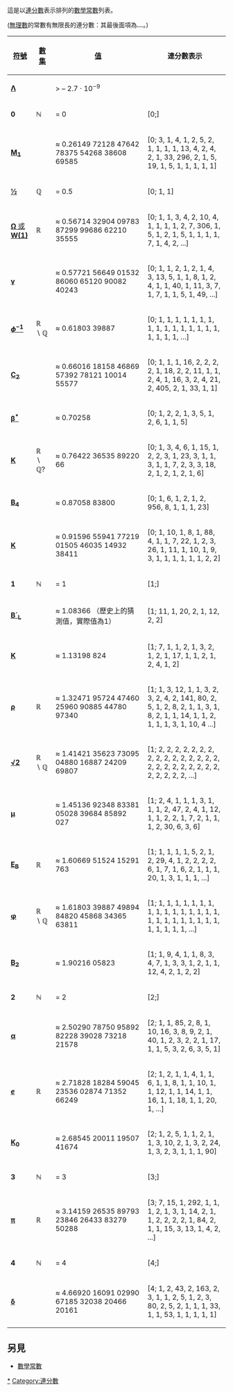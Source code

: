 這是以[[連分數|連分數]]表示排列的[[數學常數|數學常數]]列表。

([[無理數|無理數]]的常數有無限長的連分數：其最後面項為'''...'''。)

{| class="wikitable"  width="100%"
|----- bgcolor="#A0E0A0"
! width="51" | [[數學與科學中使用之字母列表|符號]]
! width="52" | [[集合|數集]]
! width="570" | [[數|值]]
! width="567" | 連分數表示
|-----
| width="51" | [[德布鲁因-纽曼常数|'''Λ''']]
| width="52" align="left" bgcolor="ffffff" | 
  
| width="570" align="left" bgcolor="00ffbb" | 
> – 2.7 · 10<sup>−9</sup> 
| width="567" bgcolor="#FA9805" |  
|-----
| width="51"|'''0'''
| width="52" align="left" bgcolor="ffffff" | 
<math>\mathbb{N}</math> 
| width="570" align="left" bgcolor="00ffbb" | 
= 0 
| width="567" bgcolor="#FA9805" | <nowiki>[0;]</nowiki>
|-----
| width="51" | '''[[Meissel-Mertens常數|M<sub>1</sub>]]'''
| width="52" align="left" bgcolor="ffffff" | 
  
| width="570" align="left" bgcolor="00ffbb" | 
≈ 0.26149 72128 47642 78375 54268 38608 69585 
| width="567" bgcolor="#FA9805" | <nowiki>[0; 3, 1, 4, 1, 2, 5, 2, 1, 1, 1, 1, 13, 4, 2, 4, 2, 1, 33, 296, 2, 1, 5, 19, 1, 5, 1, 1, 1, 1,
1]</nowiki>
|-----
| width="51" | [[一半|'''½''']]
| width="52" align="left" bgcolor="ffffff" | 
<math>\mathbb{Q}</math> 
| width="570" align="left" bgcolor="00ffbb" | 
= 0.5 
| width="567" bgcolor="#FA9805" | <nowiki>[0; 1, 1]</nowiki>
|-----
| width="51" | [[欧米加常数|'''Ω''' 或 '''W(1)''']]
| width="52" align="left" bgcolor="ffffff" | 
<math>\mathbb{R}</math> 
|  width="570" align="left" bgcolor="00ffbb" | 
≈ 0.56714 32904 09783 87299 99686 62210 35555
| width="567" bgcolor="#FA9805" | <nowiki>[0; 1, 1, 3, 4, 2, 10, 4, 1, 1, 1, 1, 2, 7, 306, 1, 5, 1, 2, 1, 5, 1, 1, 1, 1, 7, 1, 4, 2, ...]</nowiki>
|-----
| width="51" | [[歐拉-馬歇羅尼常數|'''γ''']]
| width="52" align="left" bgcolor="ffffff" | 
   
| width="570" align="left" bgcolor="00ffbb" | 
≈ 0.57721 56649 01532 86060 65120 90082 40243 
| width="567" bgcolor="#FA9805" | <nowiki>[0; 1, 1, 2, 1, 2, 1, 4, 3, 13, 5, 1, 1, 8, 1,
2, 4, 1, 1, 40, 1, 11, 3, 7, 1, 7, 1, 1, 5, 1, 49, ...]</nowiki>
|-----
| width="51" | '''[[共軛黃金分割|<math>\phi^{-1}</math>]]'''
| width="52" align="left" bgcolor="ffffff" | 
<math>\mathbb{R}\backslash\mathbb{Q}</math>
| width="570" align="left" bgcolor="00ffbb" | 
≈ 0.61803 39887 
| width="567" bgcolor="#FA9805" | <nowiki>[0; 1, 1, 1, 1, 1, 1, 1, 1, 1, 1, 1, 1, 1, 1, 1, 1, 1, 1, 1, 1, …]</nowiki>
|-----
| width="51" | '''[[孿生質數猜想|C<sub>2</sub>]]'''
| width="52" align="left" bgcolor="ffffff" | 
  
| width="570" align="left" bgcolor="00ffbb" | 
≈ 0.66016 18158 46869 57392 78121 10014 55577 
| width="567" bgcolor="#FA9805" | <nowiki>[0; 1, 1, 1, 16, 2, 2, 2, 2, 1, 18, 2, 2, 11, 1, 1, 2, 4, 1, 16, 3, 2, 4, 21, 2, 405, 2, 1, 33, 1,
1]</nowiki>
|-----
| width="51" | '''[[Embree-Trefethen常數|β<sup>*</sup>]]'''
| width="52" align="left" bgcolor="ffffff" | 
  
| width="570" align="left" bgcolor="00ffbb" | 
≈ 0.70258 
| width="567" bgcolor="#FA9805" | <nowiki>[0; 1, 2, 2, 1, 3, 5, 1, 2, 6, 1, 1, 5]</nowiki>
|-----
| width="51" | '''[[兰道-拉马努金常数|K]]'''
| width="52" align="left" bgcolor="ffffff" | 
<math>\mathbb{R}\backslash\mathbb{Q}</math>? 
| width="570" align="left" bgcolor="00ffbb" | 
≈ 0.76422 36535 89220 66 
| width="567" bgcolor="#FA9805" | <nowiki>[0; 1, 3, 4, 6, 1, 15, 1, 2, 2, 3, 1, 23, 3, 1, 1, 3, 1, 1, 7, 2, 3, 3, 18, 2, 1, 2, 1, 2, 1,
6]</nowiki>
|-----
| width="51" | [[布朗常数|'''B<sub>4</sub>''']]
| width="52" align="left" bgcolor="ffffff" | 
  
| width="570" align="left" bgcolor="00ffbb" | 
≈ 0.87058 83800 
| width="567" bgcolor="#FA9805" | <nowiki>[0; 1, 6, 1, 2, 1, 2, 956, 8, 1, 1, 1, 23]</nowiki>
|-----
| width="51" | [[卡塔兰常数|'''K''']]
| width="52" align="left" bgcolor="ffffff" | 
  
| width="570" align="left" bgcolor="00ffbb" | 
≈ 0.91596 55941 77219 01505 46035 14932 38411 
| width="567" bgcolor="#FA9805" | <nowiki>[0; 1, 10, 1, 8, 1, 88, 4, 1, 1, 7, 22, 1, 2, 3, 26, 1, 11, 1, 10, 1, 9, 3, 1, 1, 1, 1, 1, 1, 2,
2]</nowiki>
|-----
| width="51"|'''1'''
| width="52" align="left" bgcolor="ffffff" | 
<math>\mathbb{N}</math> 
| width="570" align="left" bgcolor="00ffbb" | 
= 1 
| width="567" bgcolor="#FA9805" | <nowiki>[1;]</nowiki>
|-----
| width="51" | '''[[勒讓德常數|B´<sub>L</sub>]]'''
| width="52" align="left" bgcolor="ffffff" | 
  
| width="570" align="left" bgcolor="00ffbb" | 
≈ 1.08366 （歷史上的猜測值，實際值為1）
| width="567" bgcolor="#FA9805" | <nowiki>[1; 11, 1, 20, 2, 1, 12, 2, 2]</nowiki>
|-----
| width="51" | '''[[Viswanath常數|K]]'''
| width="52" align="left" bgcolor="ffffff" | 
  
| width="570" align="left" bgcolor="00ffbb" | 
≈ 1.13198 824 
| width="567" bgcolor="#FA9805" | <nowiki>[1; 7, 1, 1, 2, 1, 3, 2, 1, 2, 1, 17, 1, 1, 2, 1, 2, 4, 1, 2]</nowiki>
|-----
| width="51" | [[塑膠數|'''ρ''']]
| width="52" align="left" bgcolor="ffffff" | 
<math>\mathbb{R}</math> 
| width="570" align="left" bgcolor="00ffbb" | 
≈ 1.32471 95724 47460 25960 90885 44780 97340 
| width="567" bgcolor="#FA9805" | <nowiki>[1; 1, 3, 12, 1, 1, 3, 2, 3, 2, 4, 2, 141, 80, 2, 5, 1, 2, 8, 2, 1, 1, 3, 1, 8, 2, 1, 1, 14, 1, 1, 2, 1, 1, 1, 3, 1, 10, 4 ...]</nowiki>
|-----
| width="51" | '''[[2的算術平方根|√2]]'''
| width="52" align="left" bgcolor="ffffff" | 
<math>\mathbb{R}\backslash\mathbb{Q}</math> 
| width="570" align="left" bgcolor="00ffbb" | 
≈ 1.41421 35623 73095 04880 16887 24209 69807 
| width="567" bgcolor="#FA9805" | <nowiki>[1; 2, 2, 2, 2, 2, 2, 2, 2, 2, 2, 2, 2, 2, 2, 2, 2, 2, 2, 2, 2,    2, 2, 2, 2, 2, 2, 2, 2, 2,
2, ...]</nowiki>
|-----
| width="51" | '''[[Ramanujan-Soldner常數|μ]]'''
| width="52" align="left" bgcolor="ffffff" | 
| width="570" align="left" bgcolor="00ffbb" | 
≈ 1.45136 92348 83381 05028 39684 85892 027 
| width="567" bgcolor="#FA9805" | <nowiki>[1; 2, 4, 1, 1, 1, 3, 1, 1, 1, 2, 47, 2, 4, 1, 12, 1, 1, 2, 2, 1, 7, 2, 1, 1, 1, 2, 30, 6, 3,
6]</nowiki>
|-----
| width="51" | '''[[埃尔德什-波温常数|E<sub>B</sub>]]'''
| width="52" align="left" bgcolor="ffffff" | 
<math>\mathbb{R}</math> 
| width="570" align="left" bgcolor="00ffbb" | 
≈ 1.60669 51524 15291 763 
| width="567" bgcolor="#FA9805" | <nowiki>[1; 1, 1, 1, 1, 5, 2, 1, 2, 29, 4, 1, 2, 2, 2, 2, 6, 1, 7, 1, 6, 2, 1, 1, 1, 20, 1, 3, 1, 1,
1, ...]</nowiki>
|-----
| width="51" | [[黃金分割|'''φ''']]
| width="52" align="left" bgcolor="ffffff" | 
<math>\mathbb{R}\backslash\mathbb{Q}</math>
| width="570" align="left" bgcolor="00ffbb" | 
≈ 1.61803 39887 49894 84820 45868 34365 63811 
| width="567" bgcolor="#FA9805" | <nowiki>[1; 1, 1, 1, 1, 1, 1, 1, 1, 1, 1, 1, 1, 1, 1, 1, 1, 1, 1, 1, 1, 1, 1, 1, 1, 1, 1, 1, 1,
1, 1, ...]</nowiki>
|-----
| width="51" | [[布朗常数|'''B<sub>2</sub>''']]
| width="52" align="left" bgcolor="ffffff" | 
  
| width="570" align="left" bgcolor="00ffbb" | 
≈ 1.90216 05823 
| width="567" bgcolor="#FA9805" | <nowiki>[1; 1, 9, 4, 1, 1, 8, 3, 4, 7, 1, 3, 3, 1, 2, 1, 1, 12, 4, 2, 1, 2, 2]</nowiki>
|-----
| width="51"|'''2'''
| width="52" align="left" bgcolor="ffffff" | 
<math>\mathbb{N}</math> 
| width="570" align="left" bgcolor="00ffbb" | 
= 2 
| width="567" bgcolor="#FA9805" | <nowiki>[2;]</nowiki>
|-----
| width="51" | '''[[費根堡常數|α]]'''
| width="52" align="left" bgcolor="ffffff" | 
  
| width="570" align="left" bgcolor="00ffbb" | 
≈ 2.50290 78750 95892 82228 39028 73218 21578 
| width="567" bgcolor="#FA9805" | <nowiki>[2; 1, 1, 85, 2, 8, 1, 10, 16, 3, 8, 9, 2, 1, 40, 1, 2, 3, 2, 2, 1, 17, 1, 1, 5, 3, 2, 6, 3, 5, 1]</nowiki>
|-----
| width="51" | '''[[E_(數學常數)|''e'']]'''
| width="52" align="left" bgcolor="ffffff" | 
<math>\mathbb{R}</math> 
| width="570" align="left" bgcolor="00ffbb" | 
≈ 2.71828 18284 59045 23536 02874 71352 66249 
| width="567" bgcolor="#FA9805" | <nowiki>[2; 1, 2, 1, 1, 4, 1, 1, 6, 1, 1, 8, 1, 1, 10,
1, 1, 12, 1, 1, 14, 1, 1, 16, 1, 1, 18, 1, 1, 20, 1, ...]</nowiki>
|-----
| width="51" | '''[[Khinchin常數|K<sub>0</sub>]]'''
| width="52" align="left" bgcolor="ffffff" | 
  
| width="570" align="left" bgcolor="00ffbb" | 
≈ 2.68545 20011 19507 41674  
| width="567" bgcolor="#FA9805" | <nowiki>[2; 1, 2, 5, 1, 1, 2, 1, 1, 3, 10, 2, 1, 3, 2,
24, 1, 3, 2, 3, 1, 1, 1, 90]</nowiki>
|-----
| width="51"|'''3'''
| width="52" align="left" bgcolor="ffffff" | 
<math>\mathbb{N}</math> 
| width="570" align="left" bgcolor="00ffbb" | 
= 3 
| width="567" bgcolor="#FA9805" | <nowiki>[3;]</nowiki>
|-----
| width="51" | [[圓周率|'''π''']]
| width="52" align="left" bgcolor="ffffff" | 
<math>\mathbb{R}</math> 
| width="570" align="left" bgcolor="00ffbb" | 
≈ 3.14159 26535 89793 23846 26433 83279 50288 
| width="567" bgcolor="#FA9805" | <nowiki>[3; 7, 15, 1, 292, 1, 1, 1, 2, 1, 3, 1, 14, 2, 1, 1, 2, 2, 2, 2, 1, 84, 2, 1, 1, 15, 3, 13, 1,
4, 2, ...]</nowiki>
|-----
| width="51"|'''4'''
| width="52" align="left" bgcolor="ffffff" | 
<math>\mathbb{N}</math> 
| width="570" align="left" bgcolor="00ffbb" | 
= 4 
| width="567" bgcolor="#FA9805" | <nowiki>[4;]</nowiki>
|-----
| width="51" | [[費根堡常數|'''δ''']]
| width="52" align="left" bgcolor="ffffff" | 
  
| width="570" align="left" bgcolor="00ffbb" | 
≈ 4.66920 16091 02990 67185 32038 20466 20161 
| width="567" bgcolor="#FA9805" | <nowiki>[4; 1, 2, 43, 2, 163, 2, 3, 1, 1, 2, 5, 1, 2, 3, 80, 2, 5, 2, 1, 1, 1, 33, 1, 1, 53, 1, 1, 1, 1,
1]</nowiki>
|}

==另見==

* [[數學常數|數學常數]]

[[Category:数学常数|*]]
[[Category:連分數|Category:連分數]]